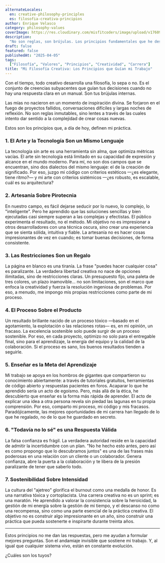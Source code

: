 ```yaml
---
alternateLocales:
  en: creative-philosophy-principles
  es: filosofia-creativa-principios
author: Enrique Velasco
category: philosophy-values
coverImage: https://res.cloudinary.com/misfitcoders/image/upload/v1760912221/eVelasco/covers/article-placeholder.jpg
description:
  "No son reglas, son brújulas. Los principios fundamentales que he desarrollado a lo largo de años para navegar la ambigüedad del trabajo creativo y técnico."
draft: false
featured: false
publishedAt: "2025-04-05"
tags:
  ["Filosofía", "Valores", "Principios", "Creatividad", "Carrera"]
title: "Mi Filosofía Creativa: Los Principios que Guían mi Trabajo"
---
```


Con el tiempo, todo creativo desarrolla una filosofía, lo sepa o no. Es el conjunto de creencias subyacentes que guían tus decisiones cuando no hay una respuesta clara en un manual. Son tus brújulas internas.

Las mías no nacieron en un momento de inspiración divina. Se forjaron en el fuego de proyectos fallidos, conversaciones difíciles y largas noches de reflexión. No son reglas inmutables, sino lentes a través de las cuales intento dar sentido a la complejidad de crear cosas nuevas.

Estos son los principios que, a día de hoy, definen mi práctica.

### 1. El Arte y la Tecnología Son un Mismo Lenguaje

La tecnología sin arte es una herramienta sin alma, que optimiza métricas vacías. El arte sin tecnología está limitado en su capacidad de expresión y alcance en el mundo moderno. Para mí, no son dos campos que se encuentran, sino dos dialectos del mismo lenguaje: el de la creación de significado. Por eso, juzgo mi código con criterios estéticos —¿es elegante, tiene ritmo?— y mi arte con criterios sistémicos —¿es robusto, es escalable, cuál es su arquitectura?

### 2. Artesanía Sobre Pirotecnia

En nuestro campo, es fácil dejarse seducir por lo nuevo, lo complejo, lo "inteligente". Pero he aprendido que las soluciones sencillas y bien ejecutadas casi siempre superan a las complejas y efectistas. El público experimenta el resultado, no el método. Mi objetivo no es impresionar a otros desarrolladores con una técnica oscura, sino crear una experiencia que se sienta sólida, intuitiva y fiable. La artesanía no es hacer cosas impresionantes de vez en cuando; es tomar buenas decisiones, de forma consistente.

### 3. Las Restricciones Son un Regalo

La página en blanco es una tiranía. La frase "puedes hacer cualquier cosa" es paralizante. La verdadera libertad creativa no nace de opciones ilimitadas, sino de restricciones claras. Un presupuesto fijo, una paleta de tres colores, un plazo inamovible... no son limitaciones, son el marco que enfoca la creatividad y fuerza la resolución ingeniosa de problemas. Por eso, a menudo, me impongo mis propias restricciones como parte de mi proceso.

### 4. El Proceso Sobre el Producto

Un resultado brillante nacido de un proceso tóxico —basado en el agotamiento, la explotación o las relaciones rotas— es, en mi opinión, un fracaso. La excelencia sostenible solo puede surgir de un proceso sostenible. Por eso, en cada proyecto, optimizo no solo para el entregable final, sino para el aprendizaje, la energía del equipo y la calidad de la colaboración. Si el proceso es sano, los buenos resultados tienden a seguirle.

### 5. Enseñar es la Meta del Aprendizaje

Mi trabajo se apoya en los hombros de gigantes que compartieron su conocimiento abiertamente: a través de tutoriales gratuitos, herramientas de código abierto y respuestas pacientes en foros. Acaparar lo que he aprendido sería un acto de egoísmo. Pero, más allá de la ética, he descubierto que enseñar es la forma más rápida de aprender. El acto de explicar una idea a otra persona revela sin piedad las lagunas en tu propia comprensión. Por eso, comparto mi proceso, mi código y mis fracasos. Paradójicamente, las mejores oportunidades de mi carrera han llegado de lo que he regalado, no de lo que he guardado en secreto.

### 6. "Todavía no lo sé" es una Respuesta Válida

La falsa confianza es frágil. La verdadera autoridad reside en la capacidad de admitir la incertidumbre con un plan. "No he hecho esto antes, pero así es como propongo que lo descubramos juntos" es una de las frases más poderosas en una relación con un cliente o un colaborador. Genera confianza, abre la puerta a la colaboración y te libera de la presión paralizante de tener que saberlo todo.

### 7. Sostenibilidad Sobre Intensidad

La cultura del "ajetreo" glorifica el burnout como una medalla de honor. Es una narrativa tóxica y cortoplacista. Una carrera creativa no es un sprint; es una maratón. He aprendido a valorar la consistencia sobre la heroicidad, la gestión de mi energía sobre la gestión de mi tiempo, y el descanso no como una recompensa, sino como una parte esencial de la práctica creativa. El objetivo no es construir algo impresionante en un año, sino construir una práctica que pueda sostenerte e inspirarte durante treinta años.

---

Estos principios no me dan las respuestas, pero me ayudan a formular mejores preguntas. Son el andamiaje invisible que sostiene mi trabajo. Y, al igual que cualquier sistema vivo, están en constante evolución.

¿Cuáles son los tuyos?
